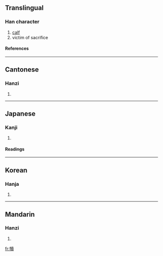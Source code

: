 {{see|犊}}

==Translingual==
===Han character===
{{Han char|rn=93|rad=牛|as=15|sn=19|four=2458<sub>6</sub>|canj=竹手土田金 (HQGWC)}}
# [[calf]]
# victim of sacrifice
====References====
{{Han ref|kx=0704.380|dkj=20196|dj=1117.230|hdz=31821.020|uh=72A2|ud=29346|bh=C37D|bd=50045}}

----
==Cantonese==
===Hanzi===
{{yue-hanzi|jyut=|y=duk6}}
# {{defn|Cantonese}}

----
==Japanese==
===Kanji===
{{ja-kanji|grade=|rs=牛15}}
# {{defn|Japanese}} 
====Readings====
{{ja-readings|on=[[とく]] (toku)|kun=[[こうし]] (koushi)}}

----
==Korean==
===Hanja===
{{ko-hanja|hangeul=독|eumhun=|rv=dok|mr=tok|y=tok}}
# {{defn|Korean}}

----
==Mandarin==
===Hanzi===
{{cmn-hanzi|sim=犊|pin=[[dú]] ([[du2]])|wg=tu<sup>2</sup>}}
# {{defn|Mandarin}}

[[fr:犢]]